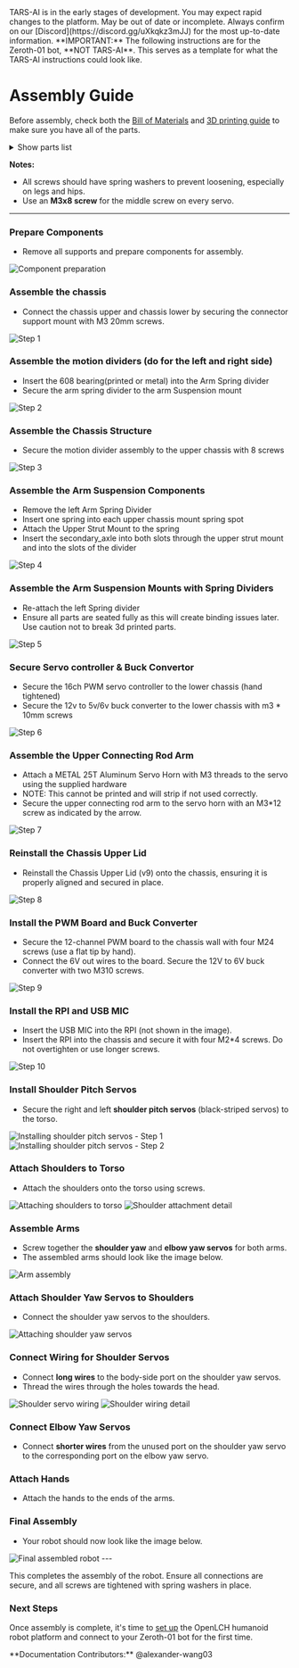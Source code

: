 
<Callout type="error" emoji="🚫">
TARS-AI is in the early stages of development. You may expect rapid changes to the platform.
</Callout>
<Callout type="warning" emoji="⚠️">
May be out of date or incomplete. Always confirm on our [Discord](https://discord.gg/uXkqkz3mJJ) for the most up-to-date information.
</Callout>

<Callout type="error" emoji="🚫">
**IMPORTANT:** The following instructions are for the Zeroth-01 bot, **NOT TARS-AI**. This serves as a template for what the TARS-AI instructions could look like.
</Callout>

# Assembly Guide
Before assembly, check both the [Bill of Materials](/build/bom) and [3D printing guide](/build/3d_print) to make sure you have all of the parts.

<details>
  <summary>
    <span class="show">Show parts list</span>
  </summary>
  <div class="details-internal flex flex-row">


    <fieldset class="flex-item-half-width">
      <legend>Required:</legend>
      <div>
        <input type="checkbox" id="arm_chasis_lid_1"/>
        <label for="arm_chasis_lid_1"> Arm Chasis Lid 1</label>
      </div>
      <div>
        <input type="checkbox" id="arm_chasis_lid_2"/>
        <label for="arm_chasis_lid_2"> Arm Chasis Lid 2</label>
      </div>
      <div>
        <input type="checkbox" id="arm_left_top_chassis"/>
        <label for="arm_left_top_chassis"> Arm Left (Top Chassis)</label>
      </div>
      <div>
        <input type="checkbox" id="arm_left_1_finger"/>
        <label for="arm_left_1_finger"> Arm Left 1 Finger</label>
      </div>
      <div>
        <input type="checkbox" id="arm_left_2_finger"/>
        <label for="arm_left_2_finger"> Arm Left 2 Finger</label>
      </div>
      <div>
        <input type="checkbox" id="arm_left_footpad"/>
        <label for="arm_left_footpad"> Arm Left Footpad</label>
      </div>
      <div>
        <input type="checkbox" id="arm_left_insert"/>
        <label for="arm_left_insert"> Arm Left Insert</label>
      </div>
      <div>
        <input type="checkbox" id="arm_left_long_finger_lid_countersunk"/>
        <label for="arm_left_long_finger_lid_countersunk"> Arm Left Long Finger Lid countersunk</label>
      </div>
      <div>
        <input type="checkbox" id="arm_left_long_finger_lid"/>
        <label for="arm_left_long_finger_lid"> Arm Left Long Finger Lid</label>
      </div>
      <div>
        <input type="checkbox" id="arm_left_long_finger"/>
        <label for="arm_left_long_finger"> Arm Left Long Finger</label>
      </div>
      <div>
        <input type="checkbox" id="arm_left_lower_chasis"/>
        <label for="arm_left_lower_chasis"> Arm Left Lower Chasis</label>
      </div>
      <div>
        <input type="checkbox" id="arm_left_mount"/>
        <label for="arm_left_mount"> Arm Left Mount</label>
      </div>
      <div>
        <input type="checkbox" id="arm_left_np_mount_bearing"/>
        <label for="arm_left_np_mount_bearing"> Arm Left NP - Mount Bearing</label>
      </div>
      <div>
        <input type="checkbox" id="arm_left_small_finger_lid"/>
        <label for="arm_left_small_finger_lid"> Arm Left Small Finger Lid</label>
      </div>
      <div>
        <input type="checkbox" id="arm_left_spring_driver"/>
        <label for="arm_left_spring_driver"> Arm Left Spring Driver</label>
      </div>
      <div>
        <input type="checkbox" id="arm_left_top_lid"/>
        <label for="arm_left_top_lid"> Arm Left Top Lid</label>
      </div>
      <div>
        <input type="checkbox" id="arm_right_top_chassis"/>
        <label for="arm_right_top_chassis"> Arm Right (Top Chassis)</label>
      </div>
      <div>
        <input type="checkbox" id="arm_right_1_finger"/>
        <label for="arm_right_1_finger"> Arm Right 1 Finger</label>
      </div>
      <div>
        <input type="checkbox" id="arm_right_2_finger"/>
        <label for="arm_right_2_finger"> Arm Right 2 Finger</label>
      </div>
      <div>
        <input type="checkbox" id="arm_right_footpad"/>
        <label for="arm_right_footpad"> Arm Right Footpad</label>
      </div>
      <div>
        <input type="checkbox" id="arm_right_insert"/>
        <label for="arm_right_insert"> Arm Right Insert</label>
      </div>
      <div>
        <input type="checkbox" id="arm_right_long_finger_lid_countersunk"/>
        <label for="arm_right_long_finger_lid_countersunk"> Arm Right Long Finger Lid countersunk</label>
      </div>
      <div>
        <input type="checkbox" id="arm_right_long_finger"/>
        <label for="arm_right_long_finger"> Arm Right Long Finger</label>
      </div>
      <div>
        <input type="checkbox" id="arm_right_lower_chasis"/>
        <label for="arm_right_lower_chasis"> Arm Right Lower Chasis</label>
      </div>
      <div>
        <input type="checkbox" id="arm_right_mount"/>
        <label for="arm_right_mount"> Arm Right Mount</label>
      </div>
      <div>
        <input type="checkbox" id="arm_right_np_mount_bearing_x4"/>
        <label for="arm_right_np_mount_bearing_x4"> Arm Right NP - Mount Bearing x4</label>
      </div>
      <div>
        <input type="checkbox" id="arm_right_small_finger_lid"/>
        <label for="arm_right_small_finger_lid"> Arm Right Small Finger Lid</label>
      </div>
      <div>
        <input type="checkbox" id="arm_right_spring_driver"/>
        <label for="arm_right_spring_driver"> Arm Right Spring Driver</label>
      </div>
      <div>
        <input type="checkbox" id="arm_right_tip_lid"/>
        <label for="arm_right_tip_lid"> Arm Right Tip Lid</label>
      </div>
      <div>
        <input type="checkbox" id="arm_suspension_mount_1"/>
        <label for="arm_suspension_mount_1"> Arm Suspension Mount 1</label>
      </div>
      <div>
        <input type="checkbox" id="arm_suspension_mount_2"/>
        <label for="arm_suspension_mount_2"> Arm Suspension Mount 2</label>
      </div>
      <div>
        <input type="checkbox" id="arm_upper_servo_horn_1"/>
        <label for="arm_upper_servo_horn_1"> Arm Upper Servo Horn 1</label>
      </div>
      <div>
        <input type="checkbox" id="arm_upper_servo_horn_2"/>
        <label for="arm_upper_servo_horn_2"> Arm Upper Servo Horn 2</label>
      </div>
      <div>
        <input type="checkbox" id="axle"/>
        <label for="axle"> Axle</label>
      </div>
      <div>
        <input type="checkbox" id="bearing"/>
        <label for="bearing"> Bearing</label>
      </div>
      <div>
        <input type="checkbox" id="chassis_lower_v9_sdcard_and_diy_servo_mod"/>
        <label for="chassis_lower_v9_sdcard_and_diy_servo_mod"> Chassis Lower (v9) SDCARD and DIY Servo MOD</label>
      </div>
      <div>
        <input type="checkbox" id="chassis_lower_lid_mod_pct_mirror_makes_space_for_gpio"/>
        <label for="chassis_lower_lid_mod_pct_mirror_makes_space_for_gpio"> Chassis Lower Lid MOD PCT (mirror) makes space for GPIO</label>
      </div>
      <div>
        <input type="checkbox" id="chassis_lower_servo_mount_diy_servo"/>
        <label for="chassis_lower_servo_mount_diy_servo"> Chassis Lower Servo Mount (DIY Servo)</label>
      </div>
      <div>
        <input type="checkbox" id="chassis_upper_diy_servo_mod"/>
        <label for="chassis_upper_diy_servo_mod"> Chassis Upper DIY Servo Mod</label>
      </div>
      <div>
        <input type="checkbox" id="conncting_arm"/>
        <label for="conncting_arm"> Conncting Arm</label>
      </div>
      <div>
        <input type="checkbox" id="flexor_x8"/>
        <label for="flexor_x8"> Flexor x8</label>
      </div>
      <div>
        <input type="checkbox" id="forearm_1_mirror"/>
        <label for="forearm_1_mirror"> Forearm (1)(Mirror)</label>
      </div>
      <div>
        <input type="checkbox" id="forearm_1"/>
        <label for="forearm_1"> Forearm (1)</label>
      </div>
      <div>
        <input type="checkbox" id="internal_hand_a_1"/>
        <label for="internal_hand_a_1"> Internal Hand A 1</label>
      </div>
      <div>
        <input type="checkbox" id="internal_hand_a_2"/>
        <label for="internal_hand_a_2"> Internal Hand A 2</label>
      </div>
      <div>
        <input type="checkbox" id="internal_hand_b_1"/>
        <label for="internal_hand_b_1"> Internal Hand B 1</label>
      </div>
      <div>
        <input type="checkbox" id="internal_hand_b_2"/>
        <label for="internal_hand_b_2"> Internal Hand B 2</label>
      </div>
      <div>
        <input type="checkbox" id="internal_hand_c_1"/>
        <label for="internal_hand_c_1"> Internal Hand C 1</label>
      </div>
      <div>
        <input type="checkbox" id="internal_hand_c_2"/>
        <label for="internal_hand_c_2"> Internal Hand C 2</label>
      </div>
      <div>
        <input type="checkbox" id="main_axle"/>
        <label for="main_axle"> Main Axle</label>
      </div>
      <div>
        <input type="checkbox" id="newflexor_countersunk_1"/>
        <label for="newflexor_countersunk_1"> NewFlexor countersunk 1</label>
      </div>
      <div>
        <input type="checkbox" id="newflexor_countersunk_2"/>
        <label for="newflexor_countersunk_2"> NewFlexor countersunk 2</label>
      </div>
      <div>
        <input type="checkbox" id="newflexor_1"/>
        <label for="newflexor_1"> NewFlexor 1</label>
      </div>
      <div>
        <input type="checkbox" id="newflexor_2"/>
        <label for="newflexor_2"> NewFlexor 2</label>
      </div>
      <div>
        <input type="checkbox" id="pct_212_mount_x3"/>
        <label for="pct_212_mount_x3"> PCT_212 Mount x3</label>
      </div>
      <div>
        <input type="checkbox" id="pusher_rod"/>
        <label for="pusher_rod"> Pusher Rod</label>
      </div>
      <div>
        <input type="checkbox" id="rpi_fan_and_amp_bracket"/>
        <label for="rpi_fan_and_amp_bracket"> RPI Fan and AMP Bracket</label>
      </div>
      <div>
        <input type="checkbox" id="secondary_axle"/>
        <label for="secondary_axle"> Secondary Axle</label>
      </div>
      <div>
        <input type="checkbox" id="servi_clip"/>
        <label for="servi_clip"> Servi Clip</label>
      </div>
      <div>
        <input type="checkbox" id="servo_clip_mirror"/>
        <label for="servo_clip_mirror"> Servo Clip (Mirror)</label>
      </div>
      <div>
        <input type="checkbox" id="servo_horn_printable"/>
        <label for="servo_horn_printable"> Servo Horn (printable)</label>
      </div>
      <div>
        <input type="checkbox" id="spacer"/>
        <label for="spacer"> Spacer</label>
      </div>
      <div>
        <input type="checkbox" id="sus_mount_a"/>
        <label for="sus_mount_a"> SUS Mount A</label>
      </div>
      <div>
        <input type="checkbox" id="sus_mount_b"/>
        <label for="sus_mount_b"> SUS Mount B</label>
      </div>
      <div>
        <input type="checkbox" id="upper_strut_mount_1"/>
        <label for="upper_strut_mount_1"> Upper Strut Mount 1</label>
      </div>
      <div>
        <input type="checkbox" id="upper_strut_mount_2"/>
        <label for="upper_strut_mount_2"> Upper Strut Mount 2</label>
      </div>
    </fieldset>

    <fieldset class="flex-item-half-width">
      <legend>5.0" Screen(optional):</legend>
      <div>
        <input type="checkbox" id="5in_display_spacer"/>
        <label for="5in_display_spacer">5in display spacer</label>
      </div>
      <div>
        <input type="checkbox" id="chassis_connector_screen_support"/>
        <label for="chassis_connector_screen_support"> Chassis Connector Screen Support</label>
      </div>
      <div>
        <input type="checkbox" id="chassis_upper_lid_v9"/>
        <label for="chassis_upper_lid_v9"> Chassis Upper Lid (v9)</label>
      </div>
      <div>
        <input type="checkbox" id="chassis_upper_lid_letters_v9"/>
        <label for="chassis_upper_lid_letters_v9"> Chassis Upper Lid Letters (v9)</label>
      </div>
      <legend>3.5" Screen (optional):</legend>
        <div>
        <input type="checkbox" id="cameracover"/>
        <label for="cameracover"> CameraCover</label>
      </div>
      <div>
        <input type="checkbox" id="rpi_cam_and_speaker_mount"/>
        <label for="rpi_cam_and_speaker_mount"> RPI CAM and Speaker Mount</label>
      </div>
      <div>
        <input type="checkbox" id="tars_3_5_lcd_new_holes"/>
        <label for="tars_3_5_lcd_new_holes"> TARS 3.5_ LCD-new holes</label>
      </div>
    </fieldset>


    <fieldset class="flex-item-half-width">
      <legend>Bill of Materials:</legend>
      <div>
        <input type="checkbox" id="servos"/>
        <label for="servos"> Servos</label>
      </div>
      <div>
        <input type="checkbox" id="controller"/>
        <label for="controller"> BT Controller</label>
      </div>
      <div>
        <input type="checkbox" id="servo_driver_board"/>
        <label for="servo_driver_board"> Servo driver board</label>
      </div>
      <div>
        <input type="checkbox" id="camera"/>
        <label for="camera"> Camera</label>
      </div>
      <div>
        <input type="checkbox" id="battery"/>
        <label for="battery"> Battery</label>
      </div>
      <div>
        <input type="checkbox" id="12v_to_5v"/>
        <label for="12v_to_5v"> 12V to 5V/6V</label>
      </div>
      <div>
        <input type="checkbox" id="microphone"/>
        <label for="microphone">Usb Microphone</label>
      </div>
      <div>
        <input type="checkbox" id="speaker"/>
        <label for="speaker"> Speaker</label>
      </div>
      <div>
        <input type="checkbox" id="amplifier"/>
        <label for="amplifier"> Amplifier</label>
      </div>
    </fieldset>
  </div>
</details>

**Notes:**
- All screws should have spring washers to prevent loosening, especially on legs and hips.
- Use an **M3x8 screw** for the middle screw on every servo.

---

<Steps>

### Prepare Components

- Remove all supports and prepare components for assembly.

<Image src="/assemble/cleansupports.png" alt="Component preparation" width={384} height={288} />

### Assemble the chassis

- Connect the chassis upper and chassis lower by securing the connector support mount with M3 20mm screws.

<Image src="/assemble/Step1.png" alt="Step 1" width={384} height={288} />

### Assemble the motion dividers (do for the left and right side)

- Insert the 608 bearing(printed or metal) into the Arm Spring divider
- Secure the arm spring divider to the arm Suspension mount

<Image src="/assemble/Step2.png" alt="Step 2" width={384} height={288} />

### Assemble the Chassis Structure

- Secure the motion divider assembly to the upper chassis with 8 screws

<Image src="/assemble/Step3.png" alt="Step 3" width={384} height={288} />

### Assemble the Arm Suspension Components

- Remove the left Arm Spring Divider
- Insert one spring into each upper chassis mount spring spot
- Attach the Upper Strut Mount to the spring
- Insert the secondary_axle into both slots through the upper strut mount and into the slots of the divider

<Image src="/assemble/Step4.png" alt="Step 4" width={384} height={288} />

### Assemble the Arm Suspension Mounts with Spring Dividers

- Re-attach the left Spring divider
- Ensure all parts are seated fully as this will create binding issues later. Use caution not to break 3d printed parts.

<Image src="/assemble/Step5.png" alt="Step 5" width={384} height={288} />

### Secure Servo controller & Buck Convertor

- Secure the 16ch PWM servo controller to the lower chassis (hand tightened)
- Secure the 12v to 5v/6v buck converter to the lower chassis with m3 * 10mm screws

<Image src="/assemble/Step6.png" alt="Step 6" width={384} height={288} />

### Assemble the Upper Connecting Rod Arm

- Attach a METAL 25T Aluminum Servo Horn with M3 threads to the servo using the supplied hardware 
- NOTE: This cannot be printed and will strip if not used correctly. 
- Secure the upper connecting rod arm to the servo horn with an M3*12 screw as indicated by the arrow.

<Image src="/assemble/Step7.png" alt="Step 7" width={384} height={288} />

### Reinstall the Chassis Upper Lid

- Reinstall the Chassis Upper Lid (v9) onto the chassis, ensuring it is properly aligned and secured in place.

<Image src="/assemble/Step8.png" alt="Step 8" width={384} height={288} />


### Install the PWM Board and Buck Converter

- Secure the 12-channel PWM board to the chassis wall with four M24 screws (use a flat tip by hand). 
- Connect the 6V out wires to the board. Secure the 12V to 6V buck converter with two M310 screws.

<Image src="/assemble/Step9.png" alt="Step 9" width={384} height={288} />

### Install the RPI and USB MIC

- Insert the USB MIC into the RPI (not shown in the image). 
- Insert the RPI into the chassis and secure it with four M2*4 screws. Do not overtighten or use longer screws.

<Image src="/assemble/Step10.png" alt="Step 10" width={384} height={288} />

### Install Shoulder Pitch Servos

- Secure the right and left **shoulder pitch servos** (black-striped servos) to the torso.

<Image src="/assemble/IMG_3571.webp" alt="Installing shoulder pitch servos - Step 1" width={3024} height={2268} />
<Image src="/assemble/IMG_3572.webp" alt="Installing shoulder pitch servos - Step 2" width={3024} height={2268} />

### Attach Shoulders to Torso

- Attach the shoulders onto the torso using screws.

<Image src="/assemble/IMG_3573.webp" alt="Attaching shoulders to torso" width={3024} height={2268} />
<Image src="/assemble/IMG_3578.webp" alt="Shoulder attachment detail" width={3024} height={2268} />

### Assemble Arms

- Screw together the **shoulder yaw** and **elbow yaw servos** for both arms.
- The assembled arms should look like the image below.

<Image src="/assemble/IMG_3575.webp" alt="Arm assembly" width={3024} height={2268} />

### Attach Shoulder Yaw Servos to Shoulders

- Connect the shoulder yaw servos to the shoulders.

<Image src="/assemble/IMG_3589.webp" alt="Attaching shoulder yaw servos" width={3024} height={2268} />

### Connect Wiring for Shoulder Servos

- Connect **long wires** to the body-side port on the shoulder yaw servos.
- Thread the wires through the holes towards the head.

<Image src="/assemble/IMG_3595.webp" alt="Shoulder servo wiring" width={3024} height={2268} />
<Image src="/assemble/IMG_3593.webp" alt="Shoulder wiring detail" width={3024} height={2268} />

### Connect Elbow Yaw Servos

- Connect **shorter wires** from the unused port on the shoulder yaw servo to the corresponding port on the elbow yaw servo.

### Attach Hands

- Attach the hands to the ends of the arms.

### Final Assembly

- Your robot should now look like the image below.

<Image src="/assemble/IMG_3599.webp" alt="Final assembled robot" width={3024} height={2268} />

</Steps>
---

This completes the assembly of the robot. Ensure all connections are secure, and all screws are tightened with spring washers in place.

### Next Steps
Once assembly is complete, it's time to [set up](/build/setup) the OpenLCH humanoid robot platform and connect to your Zeroth-01 bot for the first time.

<Callout type="default" emoji="👉">
  **Documentation Contributors:** @alexander-wang03
</Callout>
